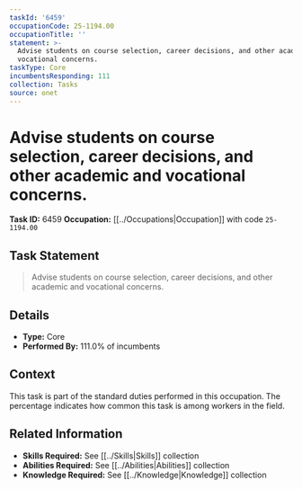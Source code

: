 ```yaml
---
taskId: '6459'
occupationCode: 25-1194.00
occupationTitle: ''
statement: >-
  Advise students on course selection, career decisions, and other academic and
  vocational concerns.
taskType: Core
incumbentsResponding: 111
collection: Tasks
source: onet
---
```

# Advise students on course selection, career decisions, and other academic and vocational concerns.

**Task ID:** 6459
**Occupation:** [[../Occupations|Occupation]] with code `25-1194.00`

## Task Statement

> Advise students on course selection, career decisions, and other academic and vocational concerns.

## Details

- **Type:** Core
- **Performed By:** 111.0% of incumbents

## Context

This task is part of the standard duties performed in this occupation. The percentage indicates how common this task is among workers in the field.

## Related Information

- **Skills Required:** See [[../Skills|Skills]] collection
- **Abilities Required:** See [[../Abilities|Abilities]] collection
- **Knowledge Required:** See [[../Knowledge|Knowledge]] collection
